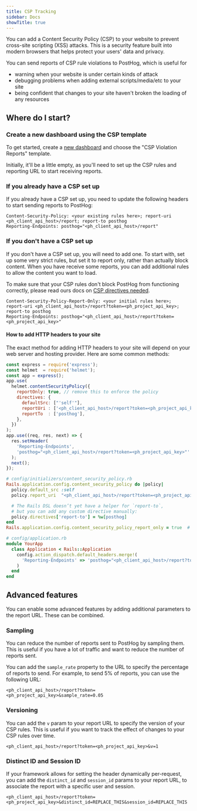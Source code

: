 ```yaml
---
title: CSP Tracking
sidebar: Docs
showTitle: true
---
```


You can add a Content Security Policy (CSP) to your website to prevent cross-site scripting (XSS) attacks.
This is a security feature built into modern browsers that helps protect your users' data and privacy.

You can send reports of CSP rule violations to PostHog, which is useful for
* warning when your website is under certain kinds of attack
* debugging problems when adding external scripts/media/etc to your site
* being confident that changes to your site haven't broken the loading of any resources

## Where do I start?

### Create a new dashboard using the CSP template
To get started, create a [new dashboard](https://app.posthog.com/dashboard#newDashboard=modal) and choose the "CSP Violation Reports" template.

Initially, it'll be a little empty, as you'll need to set up the CSP rules and reporting URL to start receiving reports.

### If you already have a CSP set up
If you already have a CSP set up, you need to update the following headers to start sending reports to PostHog:

```http
Content-Security-Policy: <your existing rules here>; report-uri <ph_client_api_host>/report; report-to posthog
Reporting-Endpoints: posthog="<ph_client_api_host>/report"
```

### If you don't have a CSP set up
If you don't have a CSP set up, you will need to add one. To start with, set up some very strict rules,
but set it to report only, rather than actually block content. When you have receive some reports, you can add additional
rules to allow the content you want to load.

To make sure that your CSP rules don't block PostHog from functioning correctly, please read ours docs on [CSP directives needed](/docs/advanced/content-security-policy#content-security-policy-directives-needed).

```http
Content-Security-Policy-Report-Only: <your initial rules here>; report-uri <ph_client_api_host>/report?token=<ph_project_api_key>; report-to posthog
Reporting-Endpoints: posthog="<ph_client_api_host>/report?token=<ph_project_api_key>"
```

#### How to add HTTP headers to your site

The exact method for adding HTTP headers to your site will depend on your web server and hosting provider. Here are some common methods:

<MultiLanguage>

```javascript file=Express
const express = require('express');
const helmet  = require('helmet');
const app = express();
app.use(
  helmet.contentSecurityPolicy({
    reportOnly: true, // remove this to enforce the policy
    directives: {
      defaultSrc: ["'self'"],
      reportUri : ['<ph_client_api_host>/report?token=<ph_project_api_key>'],
      reportTo  : ['posthog'],
    },
  })
);
app.use((req, res, next) => {
  res.setHeader(
    'Reporting-Endpoints',
    'posthog="<ph_client_api_host>/report?token=<ph_project_api_key>"'
  );
  next();
});
```

```ruby file=Rails
# config/initializers/content_security_policy.rb
Rails.application.config.content_security_policy do |policy|
  policy.default_src :self
  policy.report_uri  "<ph_client_api_host>/report?token=<ph_project_api_key>"

  # The Rails DSL doesn’t yet have a helper for `report-to`,
  # but you can add any custom directive manually:
  policy.directives['report-to'] = %w[posthog]
end
Rails.application.config.content_security_policy_report_only = true  # remove this to enforce the policy

# config/application.rb
module YourApp
  class Application < Rails::Application
    config.action_dispatch.default_headers.merge!(
      'Reporting-Endpoints' => 'posthog="<ph_client_api_host>/report?token=<ph_project_api_key>"'
    )
  end
end
```
</MultiLanguage>

## Advanced features

You can enable some advanced features by adding additional parameters to the report URL. These can be combined.

### Sampling
You can reduce the number of reports sent to PostHog by sampling them. This is useful if you have a lot of traffic and want to reduce the number of reports sent.

You can add the `sample_rate` property to the URL to specify the percentage of reports to send. For example, to send 5% of reports, you can use the following URL:

```http
<ph_client_api_host>/report?token=<ph_project_api_key>&sample_rate=0.05
```

### Versioning
You can add the `v` param to your report URL to specify the version of your CSP rules. This is useful if you want to track the effect of changes to your CSP rules over time.

```http
<ph_client_api_host>/report?token=<ph_project_api_key>&v=1
```


### Distinct ID and Session ID
If your framework allows for setting the header dynamically per-request, you can add the `distinct_id` and `session_id` params to your report URL, to associate the report with a specific user and session.

```http
<ph_client_api_host>/report?token=<ph_project_api_key>&distinct_id=REPLACE_THIS&session_id=REPLACE_THIS
```
